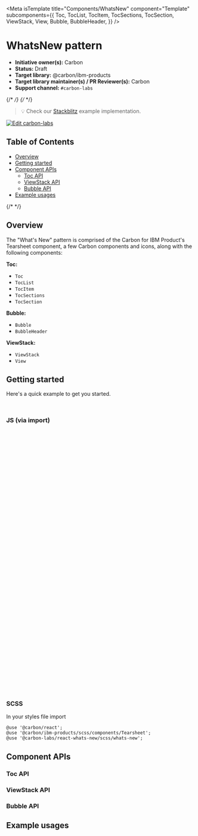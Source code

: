 
<Meta
  isTemplate
  title="Components/WhatsNew"
  component="Template"
  subcomponents={{
    Toc,
    TocList,
    TocItem,
    TocSections,
    TocSection,
    ViewStack,
    View,
    Bubble,
    BubbleHeader,
  }}
/>

# WhatsNew pattern

- **Initiative owner(s):** Carbon
- **Status:** Draft
- **Target library:** @carbon/ibm-products
- **Target library maintainer(s) / PR Reviewer(s):** Carbon
- **Support channel:** `#carbon-labs`

{/* <!-- START doctoc generated TOC please keep comment here to allow auto update --> */}
{/* <!-- DON'T EDIT THIS SECTION, INSTEAD RE-RUN doctoc TO UPDATE --> */}

> 💡 Check our
> [Stackblitz](https://stackblitz.com/github/carbon-design-system/carbon-labs/tree/main/examples/react/WhatsNew)
> example implementation.

[![Edit carbon-labs](https://developer.stackblitz.com/img/open_in_stackblitz.svg)](https://stackblitz.com/github/carbon-design-system/carbon-labs/tree/main/examples/react/WhatsNew)

## Table of Contents

- [Overview](#overview)
- [Getting started](#getting-started)
- [Component APIs](#component-apis)
  - [Toc API](#toc-api)
  - [ViewStack API](#viewstack-api)
  - [Bubble API](#bubble-api)
- [Example usages](#example-usages)

{/* <!-- END doctoc generated TOC please keep comment here to allow auto update --> */}

## Overview

The "What's New" pattern is comprised of the Carbon for IBM Product's Tearsheet
component, a few Carbon components and icons, along with the following
components:

**Toc:**

- `Toc`
- `TocList`
- `TocItem`
- `TocSections`
- `TocSection`

**Bubble:**

- `Bubble`
- `BubbleHeader`

**ViewStack:**

- `ViewStack`
- `View`

<Canvas of={WhatsNewStories.WhatsNewPattern} />

## Getting started

Here's a quick example to get you started.

```bash
yarn add @carbon/react @carbon/ibm-products @carbon-labs/react-whats-new
```

### JS (via import)

```javascript
import React, { useCallback, useRef, useState } from 'react';

import {
  Toc,
  TocList,
  TocItem,
  TocSections,
  TocSection,
  Bubble,
  BubbleHeader,
  ViewStack,
  View,
} from '@carbon-labs/react-whats-new/es/index';
import { Tearsheet } from '@carbon/ibm-products';

function App() {
  return (
    <>
      {/* Tier 2 - release notification pattern */}
      <Bubble>
        <BubbleHeader>...</BubbleHeader>
        <ViewStack>
          <View>...</View>
        </ViewStack>
        ...
      </Bubble>

      {/* Tier 1 - what's new center pattern */}
      <Toc ref={tocRef}>
        <Tearsheet
          influencer={
            <TocList>
              <TocItem>Feature 1</TocItem>
              <TocItem>Feature 2</TocItem>
            </TocList>
          }>
          <TocSections threshold={0.2}>
            <TocSection as="div">...</TocSection>
            ...
          </TocSections>
        </Tearsheet>
      </Toc>
    </>
  );
}

export default App;
```

### SCSS

In your styles file import

```
@use '@carbon/react';
@use '@carbon/ibm-products/scss/components/Tearsheet';
@use '@carbon-labs/react-whats-new/scss/whats-new';
```

## Component APIs

### Toc API

<ArgTypes of={TocStories.TocStory} />

### ViewStack API

<ArgTypes of={ViewStackStories.ViewStackStory} />

### Bubble API

<ArgTypes of={BubbleStories.BubbleStory} />

## Example usages

```javascript
import React, { useCallback, useRef, useState } from 'react';
import { Close, Gift, Launch, Notification } from '@carbon/react/icons';
import {
  Button,
  ContentSwitcher,
  Heading,
  Link,
  Section,
  Switch,
  Tag,
} from '@carbon/react';
import {
  Toc,
  TocList,
  TocItem,
  TocSections,
  TocSection,
  Bubble,
  BubbleHeader,
  ViewStack,
  View,
} from '@carbon-labs/react-whats-new/es/index';
import { ScrollGradient, Tearsheet, pkg } from '@carbon/ibm-products';

pkg.component.ScrollGradient = true;

function App() {
  /* ************************************* */
  // CONSTANTS
  const labsPrefix = usePrefix();
  const prefix = `${labsPrefix}--whats-new`;
  /* ************************************* */
  // INTERNAL STATE
  const [contentIndex, setContentIndex] = useState(0);
  const [currentReleaseNotifications, setCurrentReleaseNotifications] =
    useState(0);
  const [totalReleaseNotifications, setTotalReleaseNotifications] = useState(0);
  const [shouldShowReleaseNotification, setShouldShowReleaseNotification] =
    useState(false);
  const [shouldShowAnnouncement, setShouldShowAnnouncement] = useState(false);
  /* ************************************* */
  // REFS
  const tocRef = useRef(null);
  const viewStackRef = useRef(null);
  /* ************************************* */
  // CALL BACKS
  const handleContentSwitch = useCallback((value) => {
    const cleanVal = value ? value : 0;
    setContentIndex(cleanVal);
  }, []);
  /* ************************************* */

  return (
    <>
      {/* Tier 2 - release notification pattern */}
      <Bubble
        highContrast
        align="bottom-end"
        open={shouldShowReleaseNotification}
        target="#ExampleTarget">
        <BubbleHeader>
          <Button
            kind="ghost"
            size="sm"
            renderIcon={Close}
            iconDescription="Close"
            hasIconOnly
            onClick={() => {
              setShouldShowReleaseNotification(false);
            }}
          />
        </BubbleHeader>
        <ViewStack
          ref={viewStackRef}
          className={`${prefix}__wn_pattern__bubble_viewstack`}
          ariaLabel="Test view stack"
          viewAssistiveTranslator={(currentIndex, lastIndex) =>
            `Affichage de la vue ${currentIndex} sur ${lastIndex}`
          }
          onViewChangeEnd={({ currentIndex, lastIndex }) => {
            setCurrentReleaseNotifications(currentIndex + 1);
            setTotalReleaseNotifications(lastIndex + 1);
          }}>
          <View title="Example View 1">
            <ScrollGradient>
              <img
                alt=""
                className={`${prefix}__wn_pattern__bubble_viewstack-view-image`}
                src="https://assets.ibm.com/is/image/ibm/maas360-benefits-enhanced-security-threat-visibility:2x1?$674x337$&fmt=png-alpha"
              />
              <div
                className={`${prefix}__wn_pattern__bubble_viewstack-view-info`}>
                <Gift size={20} />
                <span>New!</span>
              </div>
              <div className={`${prefix}__wn_pattern__tag_container`}>
                <Tag
                  className="some-class"
                  size="md"
                  title="Clear filter"
                  type="purple">
                  Tag content
                </Tag>
              </div>
              <Heading
                className={`${prefix}__wn_pattern__bubble_viewstack-view-heading`}>
                Feature 1
              </Heading>
              <div
                className={`${prefix}__wn_pattern__bubble_viewstack-view-description`}>
                <p>
                  Lorem ipsum dolor sit amet, consectetur adipiscing elit.
                  Maecenas consequat, nulla in laoreet molestie, metus lectus
                  eleifend sem, eu malesuada ipsum arcu nec turpis.
                </p>
              </div>
              <div
                className={`${prefix}__wn_pattern__bubble_viewstack-view-buttons`}>
                <Button href="https://www.ibm.com" kind="ghost" size="sm">
                  Start using
                </Button>
              </div>
            </ScrollGradient>
          </View>
          <View title="Example View 2">
            <ScrollGradient>
              <img
                alt=""
                className={`${prefix}__wn_pattern__bubble_viewstack-view-image`}
                src="https://assets.ibm.com/is/image/ibm/maas360-benefits-enhanced-security-threat-visibility:2x1?$674x337$&fmt=png-alpha"
              />
              <div
                className={`${prefix}__wn_pattern__bubble_viewstack-view-info`}>
                <Gift size={20} />
                <span>New!</span>
              </div>
              <div className={`${prefix}__wn_pattern__tag_container`}>
                <Tag
                  className="some-class"
                  size="md"
                  title="Clear filter"
                  type="purple">
                  Tag content
                </Tag>
              </div>
              <Heading
                className={`${prefix}__wn_pattern__bubble_viewstack-view-heading`}>
                Feature 2
              </Heading>
              <div
                className={`${prefix}__wn_pattern__bubble_viewstack-view-description`}>
                <p>
                  Lorem ipsum dolor sit amet, consectetur adipiscing elit.
                  Maecenas consequat, nulla in laoreet molestie, metus lectus
                  eleifend sem, eu malesuada ipsum arcu nec turpis.
                </p>
              </div>
              <div
                className={`${prefix}__wn_pattern__bubble_viewstack-view-buttons`}>
                <Button href="https://www.ibm.com" kind="ghost" size="sm">
                  Start using
                </Button>
              </div>
            </ScrollGradient>
          </View>
        </ViewStack>
        <footer className={`${prefix}__wn_pattern__bubble_footer`}>
          <div className={`${prefix}__wn_pattern__bubble_progress`}>
            {currentReleaseNotifications}/{totalReleaseNotifications}
          </div>

          <Button
            disabled={currentReleaseNotifications === 1}
            size="sm"
            kind="ghost"
            onClick={() => {
              viewStackRef.current?.back();
            }}>
            Back
          </Button>
          {currentReleaseNotifications !== totalReleaseNotifications ? (
            <Button
              size="sm"
              kind="primary"
              onClick={() => {
                viewStackRef.current?.next();
              }}>
              Next
            </Button>
          ) : (
            <Button
              size="sm"
              kind="primary"
              onClick={() => {
                setShouldShowReleaseNotification(false);
              }}>
              Got it
            </Button>
          )}
        </footer>
      </Bubble>

      {/* Tier 1 - what's new center pattern */}
      <Toc ref={tocRef}>
        <Tearsheet
          selectorPrimaryFocus="#FeatureSwitcher"
          title="What's new"
          open={shouldShowAnnouncement}
          onClose={() => setShouldShowAnnouncement(false)}
          className={`${prefix}__wn_pattern__tearsheet`}
          closeIconDescription="Close the tearsheet"
          navigation={
            <div
              className={`${prefix}__wn_pattern__tearsheet_navigation_container`}>
              <ContentSwitcher
                id="FeatureSwitcher"
                className={`${prefix}__wn_pattern__tearsheet__contentswitcher`}
                size="md"
                selectedIndex={contentIndex}
                onChange={(val) => {
                  tocRef.current?.reset();
                  handleContentSwitch(val.index);
                }}>
                <Switch name="new" text="Latest highlights" />
                <Switch name="all" text="All features" />
              </ContentSwitcher>
              <Link
                className={`${prefix}__wn_pattern__tearsheet__link`}
                size="md"
                href="https://www.ibm.com"
                target="_blank"
                renderIcon={Launch}>
                View on Docs
              </Link>
            </div>
          }
          influencer={
            <div
              className={`${prefix}__wn_pattern__tearsheet_influencer_container`}>
              {contentIndex === 0 ? (
                <TocList>
                  <TocItem>Feature 1</TocItem>
                  <TocItem>Feature 2</TocItem>
                </TocList>
              ) : (
                <TocList>
                  <TocItem>Section 1</TocItem>
                  <TocItem>Section 2</TocItem>
                </TocList>
              )}
            </div>
          }>
          <div className={`${prefix}__wn_pattern__features`}>
            {contentIndex === 0 ? (
              <TocSections
                className={`${prefix}__wn_pattern__feature__sections`}
                threshold={0.2}>
                <TocSection
                  as="div"
                  className={`${prefix}__wn_pattern__feature__section`}>
                  <Section level={4}>
                    <img
                      className={`${prefix}__wn_pattern__feature__section_image`}
                      src="https://assets.ibm.com/is/image/ibm/fs6:2x1?$674x337$&fmt=png-alpha"
                      aria-label="Example image"
                    />
                    <div className={`${prefix}__wn_pattern__tag_container`}>
                      <Tag
                        className="some-class"
                        size="md"
                        title="Clear filter"
                        type="purple">
                        Tag content
                      </Tag>
                    </div>
                    <Heading
                      className={`${prefix}__wn_pattern__feature__section_heading`}>
                      Feature 1
                    </Heading>
                    <div
                      className={`${prefix}__wn_pattern__feature__section_body`}>
                      <p>
                        Lorem ipsum dolor sit amet, consectetur adipiscing elit.
                        Duis consequat rhoncus dolor non dapibus. Proin eu
                        tempus turpis. Aliquam ornare mi mi. Pellentesque ac
                        mattis diam.
                      </p>
                    </div>
                    <Button href="https://www.ibm.com" kind="tertiary">
                      Go Here
                    </Button>
                  </Section>
                </TocSection>
                <TocSection
                  as="div"
                  className={`${prefix}__wn_pattern__feature__section`}>
                  <Section level={4}>
                    <img
                      className={`${prefix}__wn_pattern__feature__section_image`}
                      src="https://assets.ibm.com/is/image/ibm/fs6:2x1?$674x337$&fmt=png-alpha"
                      aria-label="Example image"
                    />
                    <div className={`${prefix}__wn_pattern__tag_container`}>
                      <Tag
                        className="some-class"
                        size="md"
                        title="Clear filter"
                        type="purple">
                        Tag content
                      </Tag>
                    </div>
                    <Heading
                      className={`${prefix}__wn_pattern__feature__section_heading`}>
                      Feature 2
                    </Heading>
                    <div
                      className={`${prefix}__wn_pattern__feature__section_body`}>
                      <p>
                        Lorem ipsum dolor sit amet, consectetur adipiscing elit.
                        Duis consequat rhoncus dolor non dapibus. Proin eu
                        tempus turpis. Aliquam ornare mi mi. Pellentesque ac
                        mattis diam.
                      </p>
                    </div>
                    <Button href="https://www.ibm.com" kind="tertiary">
                      Go Here
                    </Button>
                  </Section>
                </TocSection>
              </TocSections>
            ) : (
              <TocSections
                className={`${prefix}__wn_pattern__feature__sections`}
                threshold={0.1}>
                <TocSection as="div">
                  <Section
                    level={3}
                    className={`${prefix}__wn_pattern__feature__section_group`}>
                    <Heading
                      className={`${prefix}__wn_pattern__feature__section_group_heading`}>
                      Section 1
                    </Heading>
                    <Section
                      className={`${prefix}__wn_pattern__feature__section`}>
                      <img
                        className={`${prefix}__wn_pattern__feature__section_image`}
                        src="https://assets.ibm.com/is/image/ibm/fs6:2x1?$674x337$&fmt=png-alpha"
                        aria-label="Example image"
                      />
                      <div className={`${prefix}__wn_pattern__tag_container`}>
                        <Tag
                          className="some-class"
                          size="md"
                          title="Clear filter"
                          type="purple">
                          Tag content
                        </Tag>
                      </div>
                      <Heading
                        className={`${prefix}__wn_pattern__feature__section_heading`}>
                        Section 1 - Feature 1
                      </Heading>
                      <div
                        className={`${prefix}__wn_pattern__feature__section_body`}>
                        <p>
                          Lorem ipsum dolor sit amet, consectetur adipiscing
                          elit. Duis consequat rhoncus dolor non dapibus. Proin
                          eu tempus turpis. Aliquam ornare mi mi. Pellentesque
                          ac mattis diam.
                        </p>
                      </div>
                      <Button href="https://www.ibm.com" kind="tertiary">
                        Go Here
                      </Button>
                    </Section>
                    <Section
                      className={`${prefix}__wn_pattern__feature__section`}>
                      <img
                        className={`${prefix}__wn_pattern__feature__section_image`}
                        src="https://assets.ibm.com/is/image/ibm/fs6:2x1?$674x337$&fmt=png-alpha"
                        aria-label="Example image"
                      />
                      <div className={`${prefix}__wn_pattern__tag_container`}>
                        <Tag
                          className="some-class"
                          size="md"
                          title="Clear filter"
                          type="purple">
                          Tag content
                        </Tag>
                      </div>
                      <Heading
                        className={`${prefix}__wn_pattern__feature__section_heading`}>
                        Section 1 - Feature 2
                      </Heading>
                      <div
                        className={`${prefix}__wn_pattern__feature__section_body`}>
                        <p>
                          Lorem ipsum dolor sit amet, consectetur adipiscing
                          elit. Duis consequat rhoncus dolor non dapibus. Proin
                          eu tempus turpis. Aliquam ornare mi mi. Pellentesque
                          ac mattis diam.
                        </p>
                      </div>
                      <Button href="https://www.ibm.com" kind="tertiary">
                        Go Here
                      </Button>
                    </Section>
                  </Section>
                </TocSection>
                <TocSection as="div">
                  <Section
                    level={3}
                    className={`${prefix}__wn_pattern__feature__section_group`}>
                    <Heading
                      className={`${prefix}__wn_pattern__feature__section_group_heading`}>
                      Section 2
                    </Heading>
                    <Section
                      className={`${prefix}__wn_pattern__feature__section`}>
                      <img
                        className={`${prefix}__wn_pattern__feature__section_image`}
                        src="https://assets.ibm.com/is/image/ibm/fs6:2x1?$674x337$&fmt=png-alpha"
                        aria-label="Example image"
                      />
                      <div className={`${prefix}__wn_pattern__tag_container`}>
                        <Tag
                          className="some-class"
                          size="md"
                          title="Clear filter"
                          type="purple">
                          Tag content
                        </Tag>
                      </div>
                      <Heading
                        className={`${prefix}__wn_pattern__feature__section_heading`}>
                        Section 2 - Feature 1
                      </Heading>
                      <div
                        className={`${prefix}__wn_pattern__feature__section_body`}>
                        <p>
                          Lorem ipsum dolor sit amet, consectetur adipiscing
                          elit. Duis consequat rhoncus dolor non dapibus. Proin
                          eu tempus turpis. Aliquam ornare mi mi. Pellentesque
                          ac mattis diam.
                        </p>
                      </div>
                      <Button href="https://www.ibm.com" kind="tertiary">
                        Go Here
                      </Button>
                    </Section>
                    <Section
                      className={`${prefix}__wn_pattern__feature__section`}>
                      <img
                        className={`${prefix}__wn_pattern__feature__section_image`}
                        src="https://assets.ibm.com/is/image/ibm/fs6:2x1?$674x337$&fmt=png-alpha"
                        aria-label="Example image"
                      />
                      <div className={`${prefix}__wn_pattern__tag_container`}>
                        <Tag
                          className="some-class"
                          size="md"
                          title="Clear filter"
                          type="purple">
                          Tag content
                        </Tag>
                      </div>
                      <Heading
                        className={`${prefix}__wn_pattern__feature__section_heading`}>
                        Section 2 - Feature 2
                      </Heading>
                      <div
                        className={`${prefix}__wn_pattern__feature__section_body`}>
                        <p>
                          Lorem ipsum dolor sit amet, consectetur adipiscing
                          elit. Duis consequat rhoncus dolor non dapibus. Proin
                          eu tempus turpis. Aliquam ornare mi mi. Pellentesque
                          ac mattis diam.
                        </p>
                      </div>
                      <Button href="https://www.ibm.com" kind="tertiary">
                        Go Here
                      </Button>
                    </Section>
                  </Section>
                </TocSection>
              </TocSections>
            )}
          </div>
        </Tearsheet>
      </Toc>
    </>
  );
}

export default App;
```
